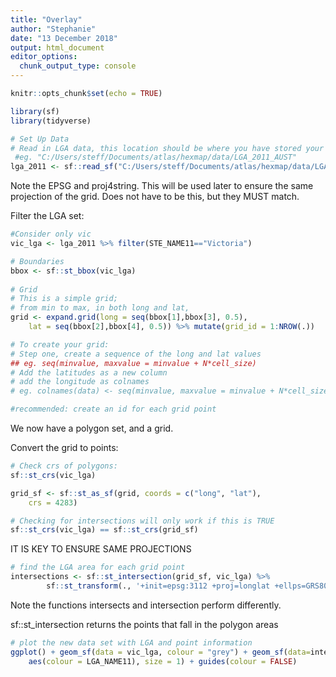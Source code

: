 ```yaml
---
title: "Overlay"
author: "Stephanie"
date: "13 December 2018"
output: html_document
editor_options: 
  chunk_output_type: console
---
```


```r
knitr::opts_chunk$set(echo = TRUE)
```


```r
library(sf)
library(tidyverse)

# Set Up Data
# Read in LGA data, this location should be where you have stored your shape folder (should have around 5 or 6 files, one ending in .shp)
 #eg. "C:/Users/steff/Documents/atlas/hexmap/data/LGA_2011_AUST"
lga_2011 <- sf::read_sf("C:/Users/steff/Documents/atlas/hexmap/data/LGA_2011_AUST")
```

Note the EPSG and proj4string. This will be used later to ensure the same projection of the grid. Does not have to be this, but they MUST match.

Filter the LGA set:

```r
#Consider only vic
vic_lga <- lga_2011 %>% filter(STE_NAME11=="Victoria")
```



```r
# Boundaries
bbox <- sf::st_bbox(vic_lga)
    
# Grid
# This is a simple grid;
# from min to max, in both long and lat, 
grid <- expand.grid(long = seq(bbox[1],bbox[3], 0.5),
    lat = seq(bbox[2],bbox[4], 0.5)) %>% mutate(grid_id = 1:NROW(.))

# To create your grid:
# Step one, create a sequence of the long and lat values
## eg. seq(minvalue, maxvalue = minvalue + N*cell_size)
# Add the latitudes as a new column
# add the longitude as colnames 
# eg. colnames(data) <- seq(minvalue, maxvalue = minvalue + N*cell_size)

#recommended: create an id for each grid point


```

We now have a polygon set, and a grid.

Convert the grid to points:

```r
# Check crs of polygons:
sf::st_crs(vic_lga)

grid_sf <- sf::st_as_sf(grid, coords = c("long", "lat"),
    crs = 4283)

# Checking for intersections will only work if this is TRUE
sf::st_crs(vic_lga) == sf::st_crs(grid_sf)
```

IT IS KEY TO ENSURE SAME PROJECTIONS


```r
# find the LGA area for each grid point
intersections <- sf::st_intersection(grid_sf, vic_lga) %>%
        sf::st_transform(., '+init=epsg:3112 +proj=longlat +ellps=GRS80')
```

Note the functions intersects and intersection perform differently.

sf::st_intersection returns the points that fall in the polygon areas

```r
# plot the new data set with LGA and point information
ggplot() + geom_sf(data = vic_lga, colour = "grey") + geom_sf(data=intersections, 
    aes(colour = LGA_NAME11), size = 1) + guides(colour = FALSE)
```

